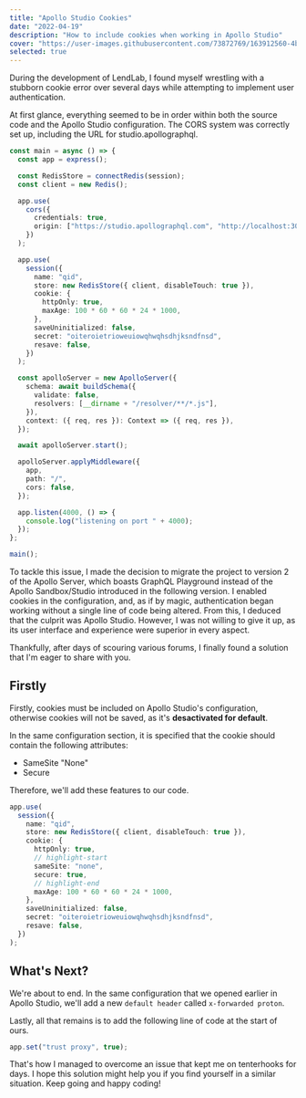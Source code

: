 ```yaml
---
title: "Apollo Studio Cookies"
date: "2022-04-19"
description: "How to include cookies when working in Apollo Studio"
cover: "https://user-images.githubusercontent.com/73872769/163912560-4bc0e39e-5e70-4bfc-b85f-8dda53eb86d0.jpg"
selected: true
---
```


During the development of LendLab, I found myself wrestling with a stubborn cookie error over several days while attempting to implement user authentication.

At first glance, everything seemed to be in order within both the source code and the Apollo Studio configuration. The CORS system was correctly set up, including the URL for studio.apollographql.

```ts
const main = async () => {
  const app = express();

  const RedisStore = connectRedis(session);
  const client = new Redis();

  app.use(
    cors({
      credentials: true,
      origin: ["https://studio.apollographql.com", "http://localhost:3000"],
    })
  );

  app.use(
    session({
      name: "qid",
      store: new RedisStore({ client, disableTouch: true }),
      cookie: {
        httpOnly: true,
        maxAge: 100 * 60 * 60 * 24 * 1000,
      },
      saveUninitialized: false,
      secret: "oiteroietrioweuiowqhwqhsdhjksndfnsd",
      resave: false,
    })
  );

  const apolloServer = new ApolloServer({
    schema: await buildSchema({
      validate: false,
      resolvers: [__dirname + "/resolver/**/*.js"],
    }),
    context: ({ req, res }): Context => ({ req, res }),
  });

  await apolloServer.start();

  apolloServer.applyMiddleware({
    app,
    path: "/",
    cors: false,
  });

  app.listen(4000, () => {
    console.log("listening on port " + 4000);
  });
};

main();
```

To tackle this issue, I made the decision to migrate the project to version 2 of the Apollo Server, which boasts GraphQL Playground instead of the Apollo Sandbox/Studio introduced in the following version. I enabled cookies in the configuration, and, as if by magic, authentication began working without a single line of code being altered. From this, I deduced that the culprit was Apollo Studio. However, I was not willing to give it up, as its user interface and experience were superior in every aspect.

Thankfully, after days of scouring various forums, I finally found a solution that I'm eager to share with you.


## Firstly

Firstly, cookies must be included on Apollo Studio's configuration, otherwise cookies will not be saved, as it's __desactivated for default__.


<GalleryImage
  alt="apollo include cookies"
  image="https://user-images.githubusercontent.com/73872769/163904944-adbfcba5-8c02-4ebb-a2f3-d9de799c46a9.png"
  caption="Activate cookies"
/>

In the same configuration section, it is specified that the cookie should contain the following attributes:

- SameSite "None"
- Secure

Therefore, we'll add these features to our code.

```typescript
app.use(
  session({
    name: "qid",
    store: new RedisStore({ client, disableTouch: true }),
    cookie: {
      httpOnly: true,
      // highlight-start
      sameSite: "none",
      secure: true,
      // highlight-end
      maxAge: 100 * 60 * 60 * 24 * 1000,
    },
    saveUninitialized: false,
    secret: "oiteroietrioweuiowqhwqhsdhjksndfnsd",
    resave: false,
  })
);
```

## What's Next?

We're about to end. In the same configuration that we opened earlier in Apollo Studio, we'll add a new `default header` called `x-forwarded proton`.

<GalleryImage
  alt="x-forwarded-proto default header"
  image="https://user-images.githubusercontent.com/73872769/163911314-ace91d59-dc69-410e-9ab1-faae7d301de7.png"
  caption="x-forwarded-proto added in default headers"
/>

Lastly, all that remains is to add the following line of code at the start of ours.

```typescript
app.set("trust proxy", true);
```

That's how I managed to overcome an issue that kept me on tenterhooks for days. I hope this solution might help you if you find yourself in a similar situation. Keep going and happy coding!




